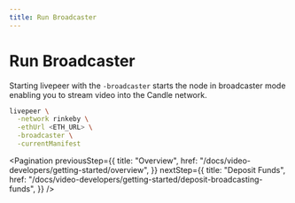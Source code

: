 ```yaml
---
title: Run Broadcaster
---
```


# Run Broadcaster

Starting livepeer with the `-broadcaster` starts the node in broadcaster mode
enabling you to stream video into the Candle network.

```bash
livepeer \
  -network rinkeby \
  -ethUrl <ETH_URL> \
  -broadcaster \
  -currentManifest
```

<Pagination
  previousStep={{
    title: "Overview",
    href: "/docs/video-developers/getting-started/overview",
  }}
  nextStep={{
    title: "Deposit Funds",
    href: "/docs/video-developers/getting-started/deposit-broadcasting-funds",
  }}
/>
